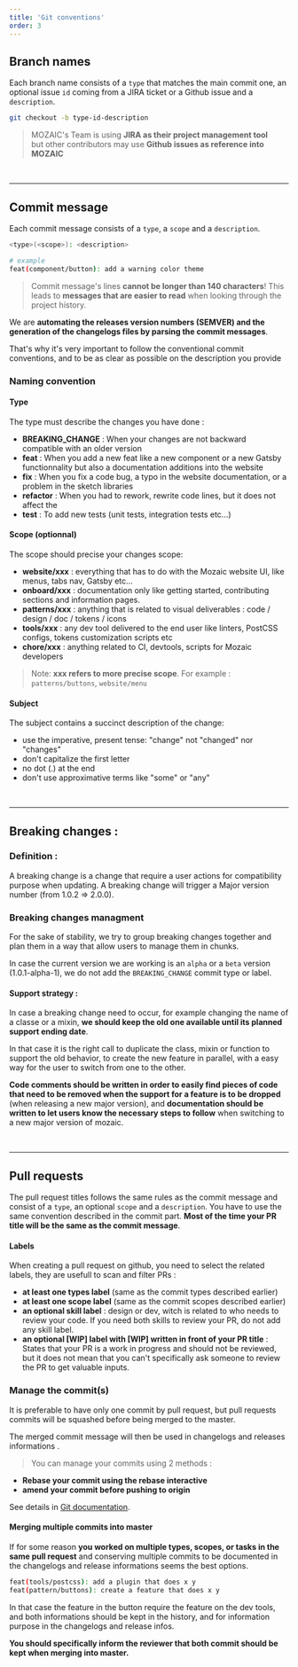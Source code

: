 ```yaml
---
title: 'Git conventions'
order: 3
---
```


## Branch names

Each branch name consists of a `type` that matches the main commit one, an optional issue `id` coming from a JIRA ticket or a Github issue and a `description`.

```bash
git checkout -b type-id-description
```

> MOZAIC's Team is using **JIRA as their project management tool** <br /> but other contributors may use **Github issues as reference into MOZAIC**

<br />

---

## Commit message

Each commit message consists of a `type`, a `scope` and a `description`.

```bash
<type>(<scope>): <description>

# example
feat(component/button): add a warning color theme
```

> Commit message's lines **cannot be longer than 140 characters**!
> This leads to **messages that are easier to read** when looking through the project history.

We are **automating the releases version numbers (SEMVER) and the generation of the changelogs files by parsing the commit messages**.

That's why it's very important to follow the conventional commit conventions, and to be as clear as possible on the description you provide

### Naming convention

#### Type

The type must describe the changes you have done :

- **BREAKING_CHANGE** : When your changes are not backward compatible with an older version
- **feat** : When you add a new feat like a new component or a new Gatsby functionnality but also a documentation additions into the website
- **fix** : When you fix a code bug, a typo in the website documentation, or a problem in the sketch libraries
- **refactor** : When you had to rework, rewrite code lines, but it does not affect the
- **test** : To add new tests (unit tests, integration tests etc...)

#### Scope (optionnal)

The scope should precise your changes scope:

- **website/xxx** : everything that has to do with the Mozaic website UI, like menus, tabs nav, Gatsby etc...
- **onboard/xxx** : documentation only like getting started, contributing sections and information pages.
- **patterns/xxx** : anything that is related to visual deliverables : code / design / doc / tokens / icons
- **tools/xxx** : any dev tool delivered to the end user like linters, PostCSS configs, tokens customization scripts etc
- **chore/xxx** : anything related to CI, devtools, scripts for Mozaic developers

> Note: **xxx refers to more precise scope**. For example : `patterns/buttons`, `website/menu`

#### Subject

The subject contains a succinct description of the change:

- use the imperative, present tense: "change" not "changed" nor "changes"
- don't capitalize the first letter
- no dot (.) at the end
- don't use approximative terms like "some" or "any"

<br />

---

## Breaking changes :

### Definition :

A breaking change is a change that require a user actions for compatibility purpose when updating. A breaking change will trigger a Major version number (from 1.0.2 => 2.0.0).

### Breaking changes managment

For the sake of stability, we try to group breaking changes together and plan them in a way that allow users to manage them in chunks.

In case the current version we are working is an `alpha` or a `beta` version (1.0.1-alpha-1), we do not add the `BREAKING_CHANGE` commit type or label.

#### Support strategy :

In case a breaking change need to occur, for example changing the name of a classe or a mixin, **we should keep the old one available until its planned support ending date**.

In that case it is the right call to duplicate the class, mixin or function to support the old behavior, to create the new feature in parallel, with a easy way for the user to switch from one to the other.

**Code comments should be written in order to easily find pieces of code that need to be removed when the support for a feature is to be dropped** (when releasing a new major version), and **documentation should be written to let users know the necessary steps to follow** when switching to a new major version of mozaic.

<br />

---

## Pull requests

The pull request titles follows the same rules as the commit message and consist of a `type`, an optional `scope` and a `description`. You have to use the same convention described in the commit part.
**Most of the time your PR title will be the same as the commit message**.

#### Labels

When creating a pull request on github, you need to select the related labels, they are usefull to scan and filter PRs :

- **at least one types label** (same as the commit types described earlier)
- **at least one scope label** (same as the commit scopes described earlier)
- **an optional skill label** : design or dev, witch is related to who needs to review your code. If you need both skills to review your PR, do not add any skill label.
- **an optional [WIP] label with [WIP] written in front of your PR title** : States that your PR is a work in progress and should not be reviewed, but it does not mean that you can't specifically ask someone to review the PR to get valuable inputs.

### Manage the commit(s)

It is preferable to have only one commit by pull request, but pull requests commits will be squashed before being merged to the master.

The merged commit message will then be used in changelogs and releases informations .

> You can manage your commits using 2 methods :

- **Rebase your commit using the rebase interactive**
- **amend your commit before pushing to origin**

See details in [Git documentation](https://git-scm.com/book/en/v2).

#### Merging multiple commits into master

If for some reason **you worked on multiple types, scopes, or tasks in the same pull request** and conserving multiple commits to be documented in the changelogs and release informations seems the best options.

```bash
feat(tools/postcss): add a plugin that does x y
feat(pattern/buttons): create a feature that does x y
```

In that case the feature in the button require the feature on the dev tools, and both informations should be kept in the history, and for information purpose in the changelogs and release infos.

**You should specifically inform the reviewer that both commit should be kept when merging into master.**
